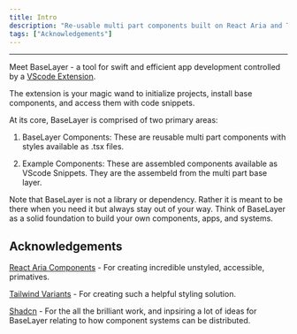 ```yaml
---
title: Intro
description: "Re-usable multi part components built on React Aria and TailwindCSS."
tags: ["Acknowledgements"]
---
```


---

Meet BaseLayer - a tool for swift and efficient app development controlled by a [VScode Extension](/docs/getting-started/vsc).

The extension is your magic wand to initialize projects, install base components, and access them with code snippets.

At its core, BaseLayer is comprised of two primary areas:

  1.  BaseLayer Components: These are reusable multi part components with styles available as .tsx files.

  2.  Example Components: These are assembled components available as VScode Snippets. They are the assembeld from the multi part base layer.

Note that BaseLayer is not a library or dependency. Rather it is meant to be there when you need it but always stay out of your way. Think of BaseLayer as a solid foundation to build your own components, apps, and systems.

## Acknowledgements

[React Aria Components](https://react-spectrum.adobe.com/react-aria/index.html) - For creating incredible unstyled, accessible, primatives.

[Tailwind Variants](https://www.tailwind-variants.org/) - For creating such a helpful styling solution.

[Shadcn](https://ui.shadcn.com/) - For the all the brilliant work, and inpsiring a lot of ideas for BaseLayer relating to how component systems can be distributed.